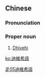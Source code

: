 {{also|迪维希语}}
==Chinese==
{{zh-forms|s=迪维希语|type=31}}

===Pronunciation===
{{zh-pron
|m=Díwéixīyǔ
|cat=pn
}}

===Proper noun===
{{zh-proper noun}}

# [[Dhivehi]]

[[Category:zh:Languages|辵05迪維希語]]

[[ko:迪維希語]]